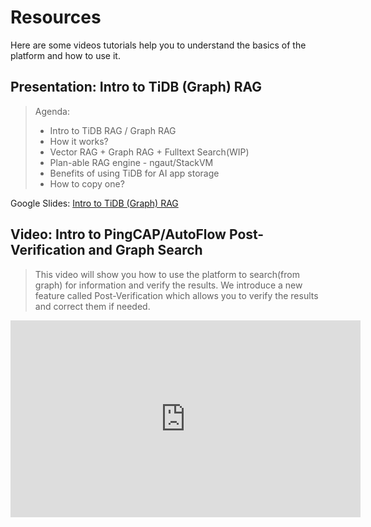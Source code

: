 # Resources

Here are some videos tutorials help you to understand the basics of the platform and how to use it.

## Presentation: Intro to TiDB (Graph) RAG
> Agenda:
> - Intro to TiDB RAG / Graph RAG
> - How it works?
> - Vector RAG + Graph RAG + Fulltext Search(WIP)
> - Plan-able RAG engine - ngaut/StackVM
> - Benefits of using TiDB for AI app storage
> - How to copy one?

Google Slides: [Intro to TiDB (Graph) RAG](https://docs.google.com/presentation/d/1uK9oOW3QGHiNoqYUpFRqHPN4J_FvB2qeDsmAFMKASaY/edit?usp=sharing)

## Video: Intro to PingCAP/AutoFlow Post-Verification and Graph Search
> This video will show you how to use the platform to search(from graph) for information and verify the results.
> We introduce a new feature called Post-Verification which allows you to verify the results and correct them if needed.
<iframe width="560" height="315" src="https://www.youtube.com/embed/Hbj9TvRKTZw?si=cxc7lya28cQJWMlD" title="YouTube video player" frameborder="0" allow="accelerometer; autoplay; clipboard-write; encrypted-media; gyroscope; picture-in-picture; web-share" referrerpolicy="strict-origin-when-cross-origin" allowfullscreen></iframe>

